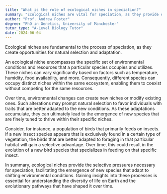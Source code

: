 ```yaml
---
title: "What is the role of ecological niches in speciation?"
summary: "Ecological niches are vital for speciation, as they provide opportunities for natural selection and adaptation, influencing the evolution of species."
author: "Prof. Andrew Foster"
degree: "PhD in Genetics, University of Manchester"
tutor_type: "A-Level Biology Tutor"
date: 2024-06-04
---
```


Ecological niches are fundamental to the process of speciation, as they create opportunities for natural selection and adaptation.

An ecological niche encompasses the specific set of environmental conditions and resources that a particular species occupies and utilizes. These niches can vary significantly based on factors such as temperature, humidity, food availability, and more. Consequently, different species can occupy distinct niches within the same ecosystem, enabling them to coexist without competing for the same resources.

Over time, environmental changes can create new niches or modify existing ones. Such alterations may prompt natural selection to favor individuals with traits that are better adapted to the new conditions. As these adaptations accumulate, they can ultimately lead to the emergence of new species that are finely tuned to thrive within their specific niches.

Consider, for instance, a population of birds that primarily feeds on insects. If a new insect species appears that is exclusively found in a certain type of vegetation, the birds that are better adapted to foraging in that particular habitat will gain a selective advantage. Over time, this could result in the evolution of a new bird species that specializes in feeding on that specific insect.

In summary, ecological niches provide the selective pressures necessary for speciation, facilitating the emergence of new species that adapt to shifting environmental conditions. Gaining insights into these processes is essential for understanding the diversity of life on Earth and the evolutionary pathways that have shaped it over time.
    